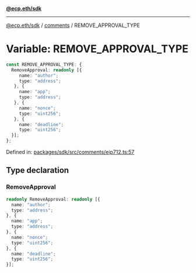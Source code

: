 [**@ecp.eth/sdk**](../../index.mdx)

***

[@ecp.eth/sdk](/sdk-reference/index.mdx) / [comments](/sdk-reference/comments/index.mdx) / REMOVE\_APPROVAL\_TYPE

# Variable: REMOVE\_APPROVAL\_TYPE

```ts
const REMOVE_APPROVAL_TYPE: {
  RemoveApproval: readonly [{
     name: "author";
     type: "address";
   }, {
     name: "app";
     type: "address";
   }, {
     name: "nonce";
     type: "uint256";
   }, {
     name: "deadline";
     type: "uint256";
  }];
};
```

Defined in: [packages/sdk/src/comments/eip712.ts:57](https://github.com/ecp-eth/comments-monorepo/blob/main/packages/sdk/src/comments/eip712.ts#L57)

## Type declaration

### RemoveApproval

```ts
readonly RemoveApproval: readonly [{
  name: "author";
  type: "address";
}, {
  name: "app";
  type: "address";
}, {
  name: "nonce";
  type: "uint256";
}, {
  name: "deadline";
  type: "uint256";
}];
```
